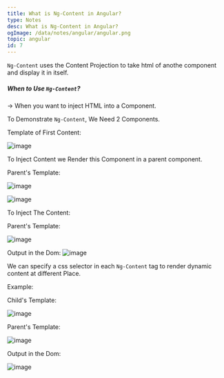 ```yaml
---
title: What is Ng-Content in Angular?
type: Notes
desc: What is Ng-Content in Angular?
ogImage: /data/notes/angular/angular.png
topic: angular
id: 7
---
```


`Ng-Content` uses the Content Projection to take html of anothe component and display it in itself. 

##### When to Use `Ng-Content`?
&rarr; When you want to inject HTML into a Component.

To Demonstrate `Ng-Content`, We Need 2 Components.

Template of First Content:

![image](/data/notes/angular/NgContentTag.png)

To Inject Content we Render this Component in a parent component.

Parent's Template:

![image](/data/notes/angular/ChildComponentRender.png)

![image](/data/notes/angular/NGContentHelloWorldMessage.png)

To Inject The Content:

Parent's Template:

![image](/data/notes/angular/ParentsTemplatePTag.png)

Output in the Dom:
![image](/data/notes/angular/HelloWorldFromParentNgContent.png)

We can specify a css selector in each `Ng-Content` tag to render dynamic content at different Place.

Example:

Child's Template:

![image](/data/notes/angular/NGContentCssSelector.png)

Parent's Template:

![image](/data/notes/angular/NGContentChildRender.png)

Output in the Dom:

![image](/data/notes/angular/NGContentCssSelectorOutput.png)

